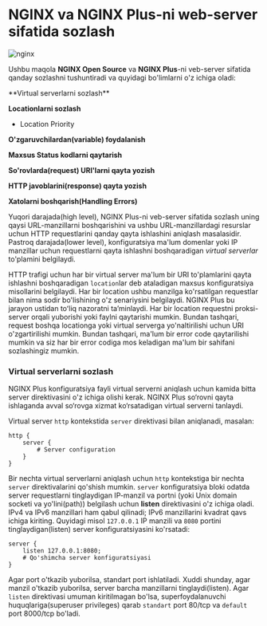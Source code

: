 
# NGINX va NGINX Plus-ni web-server sifatida sozlash

![nginx](/images/tutorials/web-server/banner.jpg)

Ushbu maqola **NGINX Open Source** va **NGINX Plus**-ni veb-server sifatida qanday sozlashni tushuntiradi va quyidagi bo'limlarni o'z ichiga oladi:

<Callout type="info" emoji="">
**Virtual serverlarni sozlash**

**Locationlarni sozlash**

* Location Priority

**O'zgaruvchilardan(variable) foydalanish**

**Maxsus Status kodlarni qaytarish**

**So'rovlarda(request) URI'larni qayta yozish**

**HTTP javoblarini(response) qayta yozish**

**Xatolarni boshqarish(Handling Errors)**
</Callout>

Yuqori darajada(high level), NGINX Plus-ni veb-server sifatida sozlash uning qaysi URL-manzillarni boshqarishini va ushbu URL-manzillardagi resurslar uchun HTTP requestlarini qanday qayta ishlashini aniqlash masalasidir. Pastroq darajada(lower level), konfiguratsiya ma'lum domenlar yoki IP manzillar uchun requestlarni qayta ishlashni boshqaradigan *virtual serverlar* to'plamini belgilaydi. 

HTTP trafigi uchun har bir virtual server ma'lum bir URI to'plamlarini qayta ishlashni boshqaradigan `location`lar deb ataladigan maxsus konfiguratsiya misollarini belgilaydi. Har bir location ushbu manzilga ko'rsatilgan requestlar bilan nima sodir bo'lishining o'z senariysini belgilaydi. NGINX Plus bu jarayon ustidan toʻliq nazoratni taʼminlaydi. Har bir location requestni proksi-server orqali yuborishi yoki faylni qaytarishi mumkin. Bundan tashqari, request boshqa locationga yoki virtual serverga yo'naltirilishi uchun URI o'zgartirilishi mumkin. Bundan tashqari, ma'lum bir error code qaytarilishi mumkin va siz har bir error codiga mos keladigan ma'lum bir sahifani sozlashingiz mumkin.

### Virtual serverlarni sozlash

NGINX Plus konfiguratsiya fayli virtual serverni aniqlash uchun kamida bitta server direktivasini o'z ichiga olishi kerak. NGINX Plus so‘rovni qayta ishlaganda avval so‘rovga xizmat ko‘rsatadigan virtual serverni tanlaydi.

Virtual server `http` kontekstida `server` direktivasi bilan aniqlanadi, masalan:

```nginx /http/ /server/
http {
    server {
        # Server configuration
    }
}
```

Bir nechta virtual serverlarni aniqlash uchun `http` kontekstiga bir nechta `server` direktivalarini qo'shish mumkin. `server` konfiguratsiya bloki odatda server requestlarni tinglaydigan IP-manzil va portni (yoki Unix domain socketi va yo'lini(path)) belgilash uchun **listen** direktivasini o'z ichiga oladi. IPv4 va IPv6 manzillari ham qabul qilinadi; IPv6 manzillarini kvadrat qavs ichiga kiriting. Quyidagi misol `127.0.0.1` IP manzili va `8080` portini tinglaydigan(listen) server konfiguratsiyasini ko'rsatadi:

```nginx /listen/
server {
    listen 127.0.0.1:8080;
    # Qo'shimcha server konfiguratsiyasi
}
```

Agar port o'tkazib yuborilsa, standart port ishlatiladi. Xuddi shunday, agar manzil o'tkazib yuborilsa, server barcha manzillarni tinglaydi(listen). Agar `listen` direktivasi umuman kiritilmagan bo'lsa, superfoydalanuvchi huquqlariga(superuser privileges) qarab `standart` port 80/tcp va `default` port 8000/tcp bo'ladi.